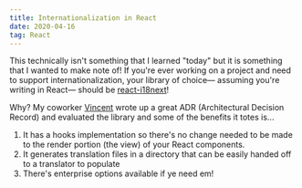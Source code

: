 ```yaml
---
title: Internationalization in React
date: 2020-04-16
tag: React
---
```


This technically isn't something that I learned "today" but it is something that
I wanted to make note of! If you're ever working on a project and need to
support internationalization, your library of choice— assuming you're writing in
React— should be [react-i18next](https://react.i18next.com/)!

Why? My coworker [Vincent](https://ca.linkedin.com/in/vincent-sheu) wrote up a
great ADR (Architectural Decision Record) and evaluated the library and some of
the benefits it totes is...

1. It has a hooks implementation so there's no change needed to be made to the
   render portion (the view) of your React components.
2. It generates translation files in a directory that can be easily handed off
   to a translator to populate
3. There's enterprise options available if ye need em!

